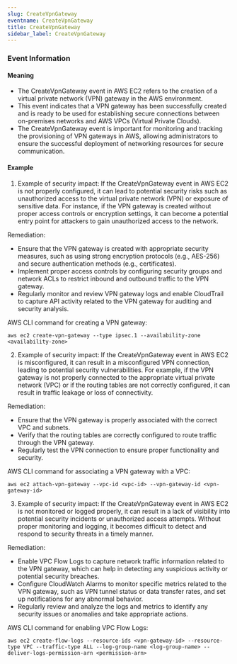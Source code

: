 ```yaml
--- 
slug: CreateVpnGateway
eventname: CreateVpnGateway
title: CreateVpnGateway
sidebar_label: CreateVpnGateway
---
```

                       


### Event Information

#### Meaning

- The CreateVpnGateway event in AWS EC2 refers to the creation of a virtual private network (VPN) gateway in the AWS environment.
- This event indicates that a VPN gateway has been successfully created and is ready to be used for establishing secure connections between on-premises networks and AWS VPCs (Virtual Private Clouds).
- The CreateVpnGateway event is important for monitoring and tracking the provisioning of VPN gateways in AWS, allowing administrators to ensure the successful deployment of networking resources for secure communication.

#### Example

1. Example of security impact: If the CreateVpnGateway event in AWS EC2 is not properly configured, it can lead to potential security risks such as unauthorized access to the virtual private network (VPN) or exposure of sensitive data. For instance, if the VPN gateway is created without proper access controls or encryption settings, it can become a potential entry point for attackers to gain unauthorized access to the network.

Remediation:
- Ensure that the VPN gateway is created with appropriate security measures, such as using strong encryption protocols (e.g., AES-256) and secure authentication methods (e.g., certificates).
- Implement proper access controls by configuring security groups and network ACLs to restrict inbound and outbound traffic to the VPN gateway.
- Regularly monitor and review VPN gateway logs and enable CloudTrail to capture API activity related to the VPN gateway for auditing and security analysis.

AWS CLI command for creating a VPN gateway:
```
aws ec2 create-vpn-gateway --type ipsec.1 --availability-zone <availability-zone>
```

2. Example of security impact: If the CreateVpnGateway event in AWS EC2 is misconfigured, it can result in a misconfigured VPN connection, leading to potential security vulnerabilities. For example, if the VPN gateway is not properly connected to the appropriate virtual private network (VPC) or if the routing tables are not correctly configured, it can result in traffic leakage or loss of connectivity.

Remediation:
- Ensure that the VPN gateway is properly associated with the correct VPC and subnets.
- Verify that the routing tables are correctly configured to route traffic through the VPN gateway.
- Regularly test the VPN connection to ensure proper functionality and security.

AWS CLI command for associating a VPN gateway with a VPC:
```
aws ec2 attach-vpn-gateway --vpc-id <vpc-id> --vpn-gateway-id <vpn-gateway-id>
```

3. Example of security impact: If the CreateVpnGateway event in AWS EC2 is not monitored or logged properly, it can result in a lack of visibility into potential security incidents or unauthorized access attempts. Without proper monitoring and logging, it becomes difficult to detect and respond to security threats in a timely manner.

Remediation:
- Enable VPC Flow Logs to capture network traffic information related to the VPN gateway, which can help in detecting any suspicious activity or potential security breaches.
- Configure CloudWatch Alarms to monitor specific metrics related to the VPN gateway, such as VPN tunnel status or data transfer rates, and set up notifications for any abnormal behavior.
- Regularly review and analyze the logs and metrics to identify any security issues or anomalies and take appropriate actions.

AWS CLI command for enabling VPC Flow Logs:
```
aws ec2 create-flow-logs --resource-ids <vpn-gateway-id> --resource-type VPC --traffic-type ALL --log-group-name <log-group-name> --deliver-logs-permission-arn <permission-arn>
```

 
